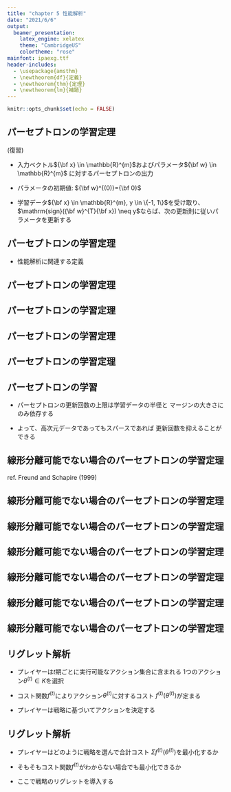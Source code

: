 ```yaml
---
title: "chapter 5 性能解析"
date: "2021/6/6"
output: 
  beamer_presentation:
    latex_engine: xelatex
    theme: "CambridgeUS"
    colortheme: "rose"
mainfont: ipaexg.ttf
header-includes:
  - \usepackage{amsthm}
  - \newtheorem{df}{定義}
  - \newtheorem{thm}{定理}
  - \newtheorem{lm}{補題}
---
```


```r
knitr::opts_chunk$set(echo = FALSE)
```

## パーセプトロンの学習定理

(復習)

- 入力ベクトル${\bf x} \in \mathbb{R}^{m}$およびパラメータ${\bf w} \in \mathbb{R}^{m}$
に対するパーセプトロンの出力

\begin{equation}
\mathrm{sign}({\bf w}^{T}{\bf x})
\end{equation}

- パラメータの初期値: ${\bf w}^{(0)}={\bf 0}$

- 学習データ${\bf x} \in \mathbb{R}^{m}, y \in \{-1, 1\}$を受け取り、
$\mathrm{sign}({\bf w}^{T}{\bf x}) \neq y$ならば、次の更新則に従いパラメータを更新する

\begin{equation}
{\bf w}^{(t+1)}={\bf w}^{(t)}+y{\bf x}
\end{equation}

## パーセプトロンの学習定理

- 性能解析に関連する定義 

\begin{df}[学習データのマージン]
学習データ$\{{\bf x}^{(t)}, y^{(t)}\}_{t=1,…,N}$について、$y^{(t)}{\bf u}^{T}{\bf x}^{(t)}\ge \gamma$
を満たし$\|{\bf u}\|=1$であるベクトル$\bf u$が存在するとき、学習データは
マージン$\gamma$で線形分離可能であるという。
\end{df}

\begin{df}[学習データの半径]
学習データ$\{{\bf x}^{(t)}, y^{(t)}\}_{t=1,…,N}$の半径を$R=\max_{t}\|{\bf x}^{(t)}\|$とする。
\end{df}

## パーセプトロンの学習定理

\begin{thm}[パーセプトロンの学習定理]
学習データについて、半径が$R$でありマージン$\gamma$で分離可能
であるならば、この学習データに対するパーセプトロンの
更新回数は高々$(R/\gamma)^{2}$回である。
\end{thm}

## パーセプトロンの学習定理

\begin{proof}
k回目の更新を考える。
\begin{align}
{\bf w}^{(k+1)}{\bf u} &= {\bf w}^{(k)}{\bf u}+y^{(k)}{\bf u}^{T}{\bf x}^{(k)}\nonumber\\
                       &\ge {\bf w}^{(k)}{\bf u}+\gamma\nonumber
\end{align}
ここで、${\bf w}^{(1)}=0$より、\\
$k=1$のとき
\begin{align}
{\bf w}^{(2)}{\bf u} \ge \gamma\nonumber
\end{align}
$k=2$のとき
\begin{align}
{\bf w}^{(3)}{\bf u} &\ge {\bf w}^{(1)}{\bf u}+y^{(1)}{\bf u}^{T}{\bf x}^{(1)} +\gamma \nonumber\\
                     &\ge 2\gamma \nonumber
\end{align}

\let\qedsymbol\relax
\end{proof}

## パーセプトロンの学習定理

\begin{proof}
と再帰的に導くと、
\begin{align}
{\bf w}^{(k+1)}{\bf u} \ge k\gamma
\end{align}

また、$y^{(k)}{\bf w}^{(k)T}{\bf x}^{(k)}<0, y^{2}\|{\bf x}^{(t)}\|^{2}\le R^{2}$より、
\begin{align}
\|{\bf w}^{(k+1)}\|^{2} &= \|{\bf w}^{(k)}+y^{(k)}{\bf x}^{(k)}\|^{2} \nonumber\\
                        &\le \|{\bf w}^{(k)}\|^{2}+R^{2} \nonumber
\end{align}

ここで、先ほどと同様再帰的に導くと、

\begin{align}
\|{\bf w}^{(k+1)}\|^{2} \le kR^{2}
\end{align}

\let\qedsymbol\relax
\end{proof}

## パーセプトロンの学習定理

\begin{proof}
$(3), (4)$およびコーシー・シュワルツの定理より、

\begin{align}
kR^{2} &\ge \|{\bf w}^{(k+1)}\|^{2}\|{\bf u}\|^{2} \nonumber\\
       &\ge \|{\bf w}^{(k+1)}{\bf u}\|^{2} \nonumber\\
       &\ge k^{2}\gamma^{2}
\end{align}

$(5)$より、
\begin{align}
k \le (R/\gamma)^{2}
\end{align}
\end{proof}

## パーセプトロンの学習

- パーセプトロンの更新回数の上限は学習データの半径と
マージンの大きさにのみ依存する

- よって、高次元データであってもスパースであれば
更新回数を抑えることができる


## 線形分離可能でない場合のパーセプトロンの学習定理

ref. Freund and Schapire (1999)

\begin{df}[学習データのペナルティ]
$\|{\bf u}\|=1$であるベクトル$\bf u$と$\gamma>0$が
与えられたとき、学習データのペナルティを次のように定義する。
\begin{align}
d^{(t)} = \max \{0, \gamma -y^{(t)}{\bf u}^{T}{\bf x}^{(t)}\} \nonumber
\end{align}
\end{df}

\begin{df}[学習データのペナルティのノルム]
ペナルティノルムを次のように定義する。
\begin{align}
D= \sqrt{\Sigma_{i=1}^{n}d^{(t)2}} \nonumber
\end{align}
\end{df}

## 線形分離可能でない場合のパーセプトロンの学習定理

\begin{thm}[線形分離可能でない場合のパーセプトロンの学習定理]
学習データの半径を$R$、$\gamma>0$のときのペナルティノルム
を$D$とする。このとき、パーセプトロンの更新回数は高々
$(R+D/\gamma)^{2}$回である。
\end{thm}

## 線形分離可能でない場合のパーセプトロンの学習定理

\begin{proof}
ここでは$D>0$の場合を考える。

線形分離可能でない問題をより高次元の線形分離可能な問題に
変換する。

入力の次元を拡張して${\bf x}^{'}\in \mathbb R^{m+n}$とする。

最初の$m$次元は元の入力と同じで、$m+i$次元は正の実数$\delta$、
残りの次元は0とする。

同様に重みベクトルも${\bf u}^{'}\in \mathbb R^{m+n}$に拡張する。

最初の$m$次元は${\bf u}/z$、残りの$m+i$次元は$yd/z\delta$とする。

ただし、$z=\sqrt{1+(D/\delta)^{2}}$
\let\qedsymbol\relax
\end{proof}


## 線形分離可能でない場合のパーセプトロンの学習定理

\begin{proof}
このとき、
\begin{align}
\|{\bf u}^{'}\|^{2} &= \Sigma^{m}_{i=1} u^{'2}_{i}+\Sigma^{m+n}_{i=m+1} u^{'2}_{i} \nonumber\\
                    &= \frac{\|{\bf u}\|^{2}}{z^{2}}+\Sigma^{m+n}_{i=m+1} \left(\frac{yd}{z\delta}\right)^{2} \nonumber\\
                    &= \frac{1}{z^{2}}+\frac{D^{2}}{z^{2}\delta^{2}} \nonumber\\
                    &= \frac{1+D^{2}/\delta^{2}}{z^{2}} \nonumber\\
                    &= 1 \nonumber
\end{align}
よって、$\|{\bf u}^{'}\|=1$となる。

\let\qedsymbol\relax
\end{proof}

## 線形分離可能でない場合のパーセプトロンの学習定理

\begin{proof}
また、

\begin{align}
y{\bf u}^{'T}{\bf x}^{'} &= y\left(\frac{{\bf u}^{T}{\bf x}}{z}+\delta \frac{yd}{z\delta}\right) \nonumber\\
                         &= \frac{y{\bf u}^{T}{\bf x}}{z}+\frac{d}{z} \nonumber\\
                         &\ge \frac{y{\bf u}^{T}{\bf x}}{z}+\frac{\gamma -y{\bf u}^{T}{\bf x}}{z} \nonumber\\
                         &= \frac{\gamma}{z}\nonumber
\end{align}
また、拡張学習データの半径は$\|{\bf x}^{'}\|\le R^{2}+\delta^{2}$である。

\let\qedsymbol\relax
\end{proof}

## 線形分離可能でない場合のパーセプトロンの学習定理

\begin{proof}

したがって、拡張学習データはマージン$\gamma/z$で線形分離可能で、
半径は$R^{2}+\delta^{2}$以下となる。

パーセプトロンの学習定理より、更新回数の上限は
\begin{align}
\frac{(R^{2}+\delta^{2})z^{2}}{\gamma^{2}}
\end{align}

ここで、$z=\sqrt{1+(D/\delta)^{2}}$を代入して$(8)$式を最小化するように
$\delta=\sqrt{RD}$を選ぶことで、上限は

\begin{align}
\left(\frac{R+D}{\gamma}\right)^{2} \nonumber
\end{align}

となる。
\let\qedsymbol\relax
\end{proof}


## 線形分離可能でない場合のパーセプトロンの学習定理

\begin{proof}

また、各ステップ$1\le i\le n$について、拡張された重み${\bf w}^{'}$
の最初の$m$次元は元の重みと一致し、$i$ステップ目のときの$m+i$次元の
重みは$0$である。これより、
\begin{align}
\mathrm{sign}({\bf w}^{'T}{\bf x}^{'}) = \mathrm{sign}({\bf w}^{T}{\bf x}) \nonumber
\end{align}

となり拡張した場合の推定結果と元の重みによる推定結果は一致する。
パーセプトロンの更新条件は推定結果にのみ依存するので、元の学習
データにおけるパーセプトロンと拡張学習データでのパーセプトロン
は全く同じ学習データで更新を行う。
\end{proof}


## リグレット解析

- プレイヤーは$t$期ごとに実行可能なアクション集合に含まれる
1つのアクション$\theta^{(t)} \in K$を選択

- コスト関数$f^{(t)}$によりアクション$\theta^{(t)}$に対するコスト
$f^{(t)}(\theta^{(t)})$が定まる

- プレイヤーは戦略に基づいてアクションを決定する


## リグレット解析

- プレイヤーはどのように戦略を選んで合計コスト
$\Sigma f^{(t)}(\theta^{(t)})$を最小化するか

- そもそもコスト関数$f^{(t)}$がわからない場合でも最小化できるか

- ここで戦略のリグレットを導入する

\begin{df}[戦略のリグレット]
ある戦略$A$に基づくアクションの合計コストと最適戦略$\theta^{*}$

\end{df}

